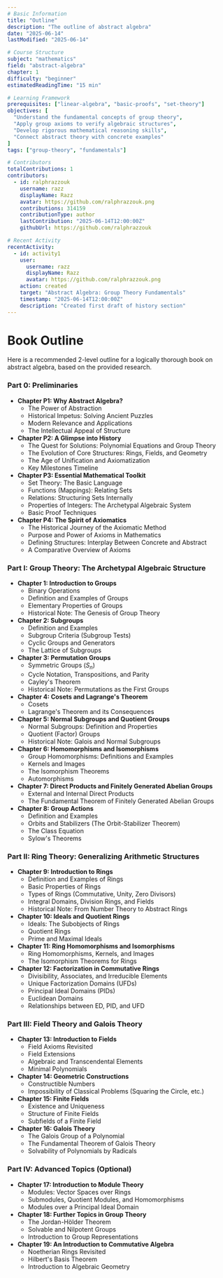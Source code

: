 ```yaml
---
# Basic Information
title: "Outline"
description: "The outline of abstract algebra"
date: "2025-06-14"
lastModified: "2025-06-14"

# Course Structure
subject: "mathematics"
field: "abstract-algebra"
chapter: 1
difficulty: "beginner"
estimatedReadingTime: "15 min"

# Learning Framework
prerequisites: ["linear-algebra", "basic-proofs", "set-theory"]
objectives: [
  "Understand the fundamental concepts of group theory",
  "Apply group axioms to verify algebraic structures", 
  "Develop rigorous mathematical reasoning skills",
  "Connect abstract theory with concrete examples"
]
tags: ["group-theory", "fundamentals"]

# Contributors
totalContributions: 1
contributors:
  - id: ralphrazzouk
    username: razz
    displayName: Razz
    avatar: https://github.com/ralphrazzouk.png
    contributions: 314159
    contributionType: author
    lastContribution: "2025-06-14T12:00:00Z"
    githubUrl: https://github.com/ralphrazzouk

# Recent Activity
recentActivity:
  - id: activity1
    user:
      username: razz
      displayName: Razz
      avatar: https://github.com/ralphrazzouk.png
    action: created
    target: "Abstract Algebra: Group Theory Fundamentals"
    timestamp: "2025-06-14T12:00:00Z"
    description: "Created first draft of history section"
---
```


# Book Outline

Here is a recommended 2-level outline for a logically thorough book on abstract algebra, based on the provided research.

### **Part 0: Preliminaries**
* **Chapter P1: Why Abstract Algebra?**
    * The Power of Abstraction
    * Historical Impetus: Solving Ancient Puzzles
    * Modern Relevance and Applications
    * The Intellectual Appeal of Structure
* **Chapter P2: A Glimpse into History**
    * The Quest for Solutions: Polynomial Equations and Group Theory
    * The Evolution of Core Structures: Rings, Fields, and Geometry
    * The Age of Unification and Axiomatization
    * Key Milestones Timeline
* **Chapter P3: Essential Mathematical Toolkit**
    * Set Theory: The Basic Language
    * Functions (Mappings): Relating Sets
    * Relations: Structuring Sets Internally
    * Properties of Integers: The Archetypal Algebraic System
    * Basic Proof Techniques
* **Chapter P4: The Spirit of Axiomatics**
    * The Historical Journey of the Axiomatic Method
    * Purpose and Power of Axioms in Mathematics
    * Defining Structures: Interplay Between Concrete and Abstract
    * A Comparative Overview of Axioms

### **Part I: Group Theory: The Archetypal Algebraic Structure**
* **Chapter 1: Introduction to Groups**
    * Binary Operations
    * Definition and Examples of Groups
    * Elementary Properties of Groups
    * Historical Note: The Genesis of Group Theory
* **Chapter 2: Subgroups**
    * Definition and Examples
    * Subgroup Criteria (Subgroup Tests)
    * Cyclic Groups and Generators
    * The Lattice of Subgroups
* **Chapter 3: Permutation Groups**
    * Symmetric Groups ($S_n$)
    * Cycle Notation, Transpositions, and Parity
    * Cayley's Theorem
    * Historical Note: Permutations as the First Groups
* **Chapter 4: Cosets and Lagrange's Theorem**
    * Cosets
    * Lagrange's Theorem and its Consequences
* **Chapter 5: Normal Subgroups and Quotient Groups**
    * Normal Subgroups: Definition and Properties
    * Quotient (Factor) Groups
    * Historical Note: Galois and Normal Subgroups
* **Chapter 6: Homomorphisms and Isomorphisms**
    * Group Homomorphisms: Definitions and Examples
    * Kernels and Images
    * The Isomorphism Theorems
    * Automorphisms
* **Chapter 7: Direct Products and Finitely Generated Abelian Groups**
    * External and Internal Direct Products
    * The Fundamental Theorem of Finitely Generated Abelian Groups
* **Chapter 8: Group Actions**
    * Definition and Examples
    * Orbits and Stabilizers (The Orbit-Stabilizer Theorem)
    * The Class Equation
    * Sylow's Theorems

### **Part II: Ring Theory: Generalizing Arithmetic Structures**
* **Chapter 9: Introduction to Rings**
    * Definition and Examples of Rings
    * Basic Properties of Rings
    * Types of Rings (Commutative, Unity, Zero Divisors)
    * Integral Domains, Division Rings, and Fields
    * Historical Note: From Number Theory to Abstract Rings
* **Chapter 10: Ideals and Quotient Rings**
    * Ideals: The Subobjects of Rings
    * Quotient Rings
    * Prime and Maximal Ideals
* **Chapter 11: Ring Homomorphisms and Isomorphisms**
    * Ring Homomorphisms, Kernels, and Images
    * The Isomorphism Theorems for Rings
* **Chapter 12: Factorization in Commutative Rings**
    * Divisibility, Associates, and Irreducible Elements
    * Unique Factorization Domains (UFDs)
    * Principal Ideal Domains (PIDs)
    * Euclidean Domains
    * Relationships between ED, PID, and UFD

### **Part III: Field Theory and Galois Theory**
* **Chapter 13: Introduction to Fields**
    * Field Axioms Revisited
    * Field Extensions
    * Algebraic and Transcendental Elements
    * Minimal Polynomials
* **Chapter 14: Geometric Constructions**
    * Constructible Numbers
    * Impossibility of Classical Problems (Squaring the Circle, etc.)
* **Chapter 15: Finite Fields**
    * Existence and Uniqueness
    * Structure of Finite Fields
    * Subfields of a Finite Field
* **Chapter 16: Galois Theory**
    * The Galois Group of a Polynomial
    * The Fundamental Theorem of Galois Theory
    * Solvability of Polynomials by Radicals

### **Part IV: Advanced Topics (Optional)**
* **Chapter 17: Introduction to Module Theory**
    * Modules: Vector Spaces over Rings
    * Submodules, Quotient Modules, and Homomorphisms
    * Modules over a Principal Ideal Domain
* **Chapter 18: Further Topics in Group Theory**
    * The Jordan-Hölder Theorem
    * Solvable and Nilpotent Groups
    * Introduction to Group Representations
* **Chapter 19: An Introduction to Commutative Algebra**
    * Noetherian Rings Revisited
    * Hilbert's Basis Theorem
    * Introduction to Algebraic Geometry